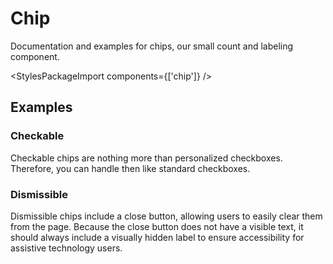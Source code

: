 
<Meta of={chipStories} />

# Chip

<div className="lead">
  Documentation and examples for chips, our small count and labeling component.
</div>

<Canvas sourceState="shown" of={chipStories.Default} />
<div className="hide-col-default">
  <Controls of={chipStories.Default} />
</div>

<StylesPackageImport components={['chip']} />

## Examples

### Checkable

Checkable chips are nothing more than personalized checkboxes.
Therefore, you can handle then like standard checkboxes.

<Canvas of={chipStories.Checkable} />

### Dismissible

Dismissible chips include a close button, allowing users to easily clear them from the page.
Because the close button does not have a visible text,
it should always include a visually hidden label to ensure accessibility for assistive technology users.

<Canvas of={chipStories.Dismissible} />
